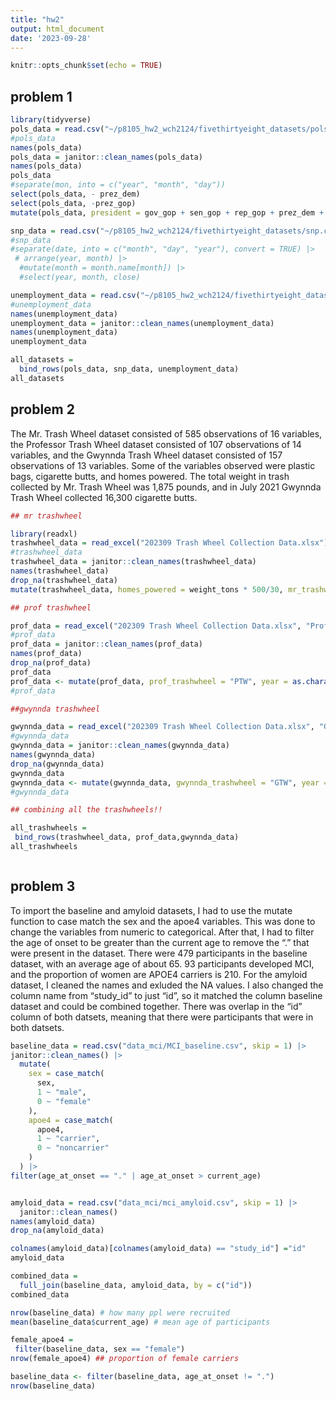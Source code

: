 ```yaml
---
title: "hw2"
output: html_document
date: '2023-09-28'
---
```


```r
knitr::opts_chunk$set(echo = TRUE)
```

## problem 1

```r
library(tidyverse)
pols_data = read.csv("~/p8105_hw2_wch2124/fivethirtyeight_datasets/pols-month.csv")
#pols_data
names(pols_data)
pols_data = janitor::clean_names(pols_data)
names(pols_data) 
pols_data 
#separate(mon, into = c("year", "month", "day")) 
select(pols_data, - prez_dem)  
select(pols_data, -prez_gop)  
mutate(pols_data, president = gov_gop + sen_gop + rep_gop + prez_dem + gov_dem + sen_dem + rep_dem) 

snp_data = read.csv("~/p8105_hw2_wch2124/fivethirtyeight_datasets/snp.csv")
#snp_data
#separate(date, into = c("month", "day", "year"), convert = TRUE) |>
 # arrange(year, month) |>
  #mutate(month = month.name[month]) |>
  #select(year, month, close) 

unemployment_data = read.csv("~/p8105_hw2_wch2124/fivethirtyeight_datasets/unemployment.csv")
#unemployment_data
names(unemployment_data)
unemployment_data = janitor::clean_names(unemployment_data)
names(unemployment_data)
unemployment_data

all_datasets = 
  bind_rows(pols_data, snp_data, unemployment_data)
all_datasets
```

## problem 2

The Mr. Trash Wheel dataset consisted of 585 observations of 16 variables, the Professor Trash Wheel dataset consisted of 107 observations of 14 variables, and the Gwynnda Trash Wheel dataset consisted of 157 observations of 13 variables. Some of the variables observed were plastic bags, cigarette butts, and homes powered. The total weight in trash collected by Mr. Trash Wheel was 1,875 pounds, and in July 2021 Gwynnda Trash Wheel collected 16,300 cigarette butts. 
```r
## mr trashwheel

library(readxl)
trashwheel_data = read_excel("202309 Trash Wheel Collection Data.xlsx") 
#trashwheel_data
trashwheel_data = janitor::clean_names(trashwheel_data)
names(trashwheel_data)  
drop_na(trashwheel_data) 
mutate(trashwheel_data, homes_powered = weight_tons * 500/30, mr_trashwheel = "MTW")

## prof trashwheel 

prof_data = read_excel("202309 Trash Wheel Collection Data.xlsx", "Professor Trash Wheel") 
#prof_data
prof_data = janitor::clean_names(prof_data) 
names(prof_data)
drop_na(prof_data)
prof_data
prof_data <- mutate(prof_data, prof_trashwheel = "PTW", year = as.character(year))
#prof_data

##gwynnda trashwheel 

gwynnda_data = read_excel("202309 Trash Wheel Collection Data.xlsx", "Gwynnda Trash Wheel")
#gwynnda_data
gwynnda_data = janitor::clean_names(gwynnda_data)
names(gwynnda_data)
drop_na(gwynnda_data)
gwynnda_data
gwynnda_data <- mutate(gwynnda_data, gwynnda_trashwheel = "GTW", year = as.character(year))
#gwynnda_data

## combining all the trashwheels!!

all_trashwheels =
 bind_rows(trashwheel_data, prof_data,gwynnda_data)
all_trashwheels



```

## problem 3

To import the baseline and amyloid datasets, I had to use the mutate function to case match the sex and the apoe4 variables. This was done to change the variables from numeric to categorical. After that, I had to filter the age of onset to be greater than the current age to remove the "." that were present in the dataset. There were 479 participants in the baseline dataset, with an average age of about 65. 93 participants developed MCI, and the proportion of women are APOE4 carriers is 210. For the amyloid dataset, I cleaned the names and exluded the NA values. I also changed the column name from "study_id" to just "id", so it matched the column baseline dataset and could be combined together. There was overlap in the "id" column of both datsets, meaning that there were participants that were in both datsets. 
```r
baseline_data = read.csv("data_mci/MCI_baseline.csv", skip = 1) |> 
janitor::clean_names() |>
  mutate(
    sex = case_match(
      sex, 
      1 ~ "male", 
      0 ~ "female"
    ),
    apoe4 = case_match(
      apoe4,
      1 ~ "carrier",
      0 ~ "noncarrier"
    )
  ) |> 
filter(age_at_onset == "." | age_at_onset > current_age)


amyloid_data = read.csv("data_mci/mci_amyloid.csv", skip = 1) |> 
  janitor::clean_names()
names(amyloid_data)
drop_na(amyloid_data)

colnames(amyloid_data)[colnames(amyloid_data) == "study_id"] ="id"
amyloid_data

combined_data = 
  full_join(baseline_data, amyloid_data, by = c("id"))
combined_data

nrow(baseline_data) # how many ppl were recruited 
mean(baseline_data$current_age) # mean age of participants 

female_apoe4 = 
 filter(baseline_data, sex == "female")
nrow(female_apoe4) ## proportion of female carriers 

baseline_data <- filter(baseline_data, age_at_onset != ".")  
nrow(baseline_data)



```

